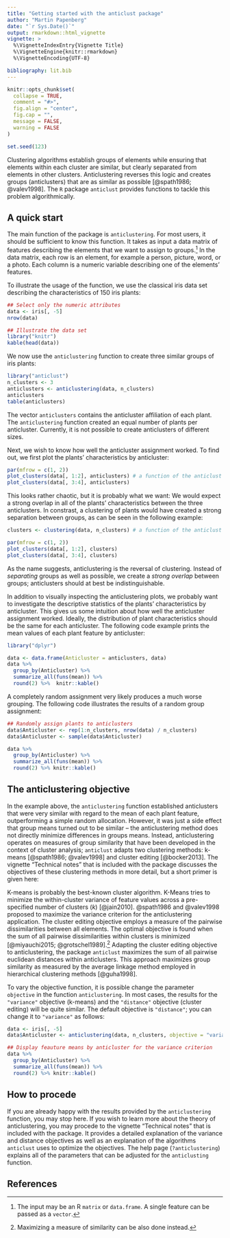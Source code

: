 ```yaml
---
title: "Getting started with the anticlust package"
author: "Martin Papenberg"
date: "`r Sys.Date()`"
output: rmarkdown::html_vignette
vignette: >
  %\VignetteIndexEntry{Vignette Title}
  %\VignetteEngine{knitr::rmarkdown}
  %\VignetteEncoding{UTF-8}

bibliography: lit.bib
---
```


```r
knitr::opts_chunk$set(
  collapse = TRUE,
  comment = "#>",
  fig.align = "center",
  fig.cap = "",
  message = FALSE,
  warning = FALSE
)

set.seed(123)
```

Clustering algorithms establish groups of elements while ensuring that
elements within each cluster are similar, but clearly separated from
elements in other clusters. Anticlustering reverses this logic and
creates groups (anticlusters) that are as similar as possible
[@spath1986; @valev1998]. The `R` package `anticlust` provides functions
to tackle this problem algorithmically.

## A quick start

The main function of the package is `anticlustering`. For most users, it
should be sufficient to know this function. It takes as input a data
matrix of features describing the elements that we want to assign to
groups.[^1] In the data matrix, each row is an element, for example a
person, picture, word, or a photo. Each column is a numeric variable
describing one of the elements' features.

To illustrate the usage of the function, we use the classical iris data
set describing the characteristics of 150 iris plants:

[^1]:  The input may be an R `matrix` or `data.frame`. A single
feature can be passed as a `vector`.

```r
## Select only the numeric attributes
data <- iris[, -5]
nrow(data)

## Illustrate the data set
library("knitr")
kable(head(data))
```

We now use the `anticlustering` function to create three similar
groups of iris plants:

```r
library("anticlust")
n_clusters <- 3
anticlusters <- anticlustering(data, n_clusters)
anticlusters
table(anticlusters)
```

The vector `anticlusters` contains the anticluster affiliation of each
plant. The `anticlustering` function created an equal number of plants
per anticluster. Currently, it is not possible to create anticlusters
of different sizes.

Next, we wish to know how well the anticluster assignment worked. To
find out, we first plot the plants' characteristics by anticluster:

```r
par(mfrow = c(1, 2))
plot_clusters(data[, 1:2], anticlusters) # a function of the anticlust package
plot_clusters(data[, 3:4], anticlusters)
```

This looks rather chaotic, but it is probably what we want: We would
expect a strong overlap in all of the plants' characteristics between
the three anticlusters. In constrast, a clustering of plants would have
created a strong separation between groups, as can be seen in the
following example:

```r
clusters <- clustering(data, n_clusters) # a function of the anticlust package

par(mfrow = c(1, 2))
plot_clusters(data[, 1:2], clusters)
plot_clusters(data[, 3:4], clusters)
```

As the name suggests, anticlustering is the reversal of clustering.
Instead of *separating* groups as well as possible, we create a *strong
overlap* between groups; anticlusters should at best be
indistinguishable.

In addition to visually inspecting the anticlustering plots, we probably
want to investigate the descriptive statistics of the plants'
characteristics by anticluster. This gives us some intuition about how
well the anticluster assignment worked. Ideally, the distribution of
plant characteristics should be the same for each anticluster. The
following code example prints the mean values of each plant feature by
anticluster:

```r
library("dplyr")

data <- data.frame(Anticluster = anticlusters, data)
data %>%
  group_by(Anticluster) %>%
  summarize_all(funs(mean)) %>%
  round(2) %>%  knitr::kable()
```

A completely random assignment very likely produces a much worse
grouping. The following code illustrates the results of a random group
assignment:

```r
## Randomly assign plants to anticlusters
data$Anticluster <- rep(1:n_clusters, nrow(data) / n_clusters)
data$Anticluster <- sample(data$Anticluster)

data %>%
  group_by(Anticluster) %>%
  summarize_all(funs(mean)) %>%
  round(2) %>% knitr::kable()
```

## The anticlustering objective

In the example above, the `anticlustering` function established
anticlusters that were very similar with regard to the mean of each
plant feature, outperforming a simple random allocation. However, it was
just a side effect that group means turned out to be similar -- the
anticlustering method does not directly minimize differences in groups
means. Instead, anticlustering operates on measures of group similarity
that have been developed in the context of cluster analysis; `anticlust`
adapts two clustering methods: k-means [@spath1986; @valev1998] and
cluster editing [@bocker2013]. The vignette "Technical notes" that is
included with the package discusses the objectives of these clustering
methods in more detail, but a short primer is given here:

K-means is probably the best-known cluster algorithm. K-Means tries to
minimize the within-cluster variance of feature values across a
pre-specified number of clusters (*k*) [@jain2010]. @spath1986 and
@valev1998 proposed to maximize the variance criterion for the
anticlustering application. The cluster editing objective employs a
measure of the pairwise dissimilarities between all elements. The
optimal objective is found when the sum of all pairwise dissimilarities
within clusters is minimized [@miyauchi2015; @grotschel1989].[^2]
Adapting the cluster editing objective to anticlustering, the package
`anticlust` maximizes the sum of all pairwise euclidean distances within
anticlusters. This approach maximizes group similarity as measured by
the average linkage method employed in hierarchical clustering methods
[@guha1998].

[^2]: Maximizing a measure of similarity can be also done instead.

To vary the objective function, it is possible change the parameter
`objective` in the function `anticlustering`. In most cases, the results
for the `"variance"` objective (k-means) and the `"distance"` objective
(cluster editing) will be quite similar. The default objective is
`"distance"`; you can change it to `"variance"` as follows:

```r
data <- iris[, -5]
data$Anticluster <- anticlustering(data, n_clusters, objective = "variance")

## Display feauture means by anticluster for the variance criterion
data %>%
  group_by(Anticluster) %>%
  summarize_all(funs(mean)) %>%
  round(2) %>% knitr::kable()
```

## How to procede

If you are already happy with the results provided by the
`anticlustering` function, you may stop here. If you wish to learn more
about the theory of anticlustering, you may procede to the vignette
"Technical notes" that is included with the package. It provides a
detailed explanation of the variance and distance objectives as well as
an explanation of the algorithms `anticlust` uses to optimize the
objectives. The help page (`?anticlustering`) explains all of the
parameters that can be adjusted for the `anticlusting` function.

## References
